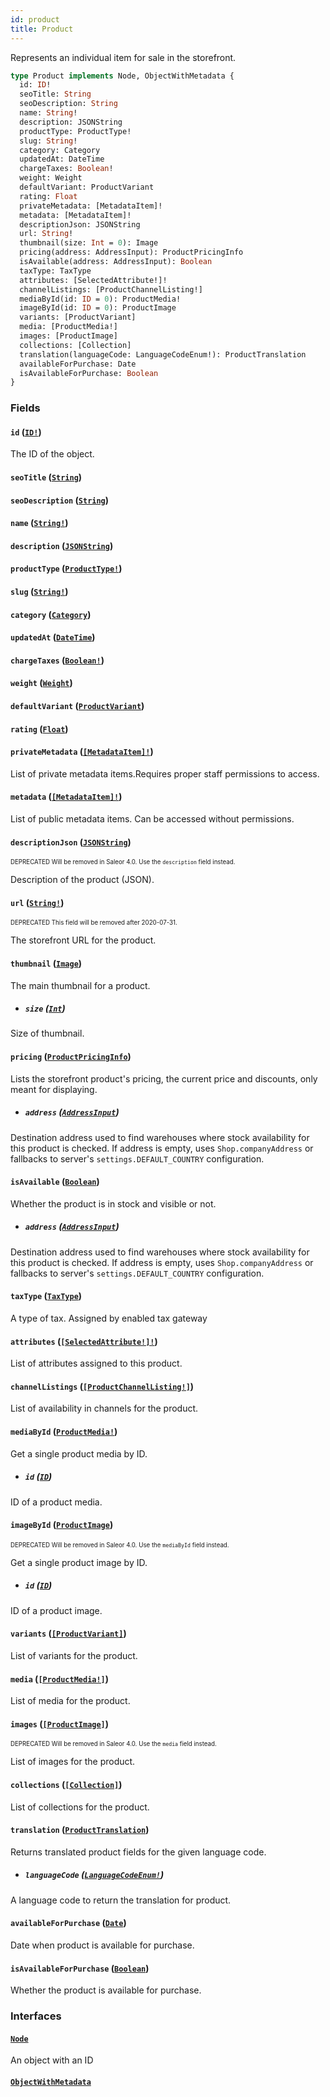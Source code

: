 ```yaml
---
id: product
title: Product
---
```


Represents an individual item for sale in the storefront.

```graphql
type Product implements Node, ObjectWithMetadata {
  id: ID!
  seoTitle: String
  seoDescription: String
  name: String!
  description: JSONString
  productType: ProductType!
  slug: String!
  category: Category
  updatedAt: DateTime
  chargeTaxes: Boolean!
  weight: Weight
  defaultVariant: ProductVariant
  rating: Float
  privateMetadata: [MetadataItem]!
  metadata: [MetadataItem]!
  descriptionJson: JSONString
  url: String!
  thumbnail(size: Int = 0): Image
  pricing(address: AddressInput): ProductPricingInfo
  isAvailable(address: AddressInput): Boolean
  taxType: TaxType
  attributes: [SelectedAttribute!]!
  channelListings: [ProductChannelListing!]
  mediaById(id: ID = 0): ProductMedia!
  imageById(id: ID = 0): ProductImage
  variants: [ProductVariant]
  media: [ProductMedia!]
  images: [ProductImage]
  collections: [Collection]
  translation(languageCode: LanguageCodeEnum!): ProductTranslation
  availableForPurchase: Date
  isAvailableForPurchase: Boolean
}
```

### Fields

#### `id` ([`ID!`](/developer/api-reference/scalars/id.mdx))

The ID of the object.

#### `seoTitle` ([`String`](/developer/api-reference/scalars/string.mdx))

#### `seoDescription` ([`String`](/developer/api-reference/scalars/string.mdx))

#### `name` ([`String!`](/developer/api-reference/scalars/string.mdx))

#### `description` ([`JSONString`](/developer/api-reference/scalars/json-string.mdx))

#### `productType` ([`ProductType!`](/developer/api-reference/objects/product-type.mdx))

#### `slug` ([`String!`](/developer/api-reference/scalars/string.mdx))

#### `category` ([`Category`](/developer/api-reference/objects/category.mdx))

#### `updatedAt` ([`DateTime`](/developer/api-reference/scalars/date-time.mdx))

#### `chargeTaxes` ([`Boolean!`](/developer/api-reference/scalars/boolean.mdx))

#### `weight` ([`Weight`](/developer/api-reference/objects/weight.mdx))

#### `defaultVariant` ([`ProductVariant`](/developer/api-reference/objects/product-variant.mdx))

#### `rating` ([`Float`](/developer/api-reference/scalars/float.mdx))

#### `privateMetadata` ([`[MetadataItem]!`](/developer/api-reference/objects/metadata-item.mdx))

List of private metadata items.Requires proper staff permissions to access.

#### `metadata` ([`[MetadataItem]!`](/developer/api-reference/objects/metadata-item.mdx))

List of public metadata items. Can be accessed without permissions.

#### `descriptionJson` ([`JSONString`](/developer/api-reference/scalars/json-string.mdx))

<sub><sup><span className="deprecatedTag">DEPRECATED</span> Will be removed in Saleor 4.0. Use the `description` field instead.</sup></sub>

Description of the product (JSON).

#### `url` ([`String!`](/developer/api-reference/scalars/string.mdx))

<sub><sup><span className="deprecatedTag">DEPRECATED</span> This field will be removed after 2020-07-31.</sup></sub>

The storefront URL for the product.

#### `thumbnail` ([`Image`](/developer/api-reference/objects/image.mdx))

The main thumbnail for a product.

- ##### `size` ([`Int`](/developer/api-reference/scalars/int.mdx))

Size of thumbnail.

#### `pricing` ([`ProductPricingInfo`](/developer/api-reference/objects/product-pricing-info.mdx))

Lists the storefront product's pricing, the current price and discounts, only meant for displaying.

- ##### `address` ([`AddressInput`](/developer/api-reference/inputs/address-input.mdx))

Destination address used to find warehouses where stock availability for this product is checked. If address is empty, uses `Shop.companyAddress` or fallbacks to server's `settings.DEFAULT_COUNTRY` configuration.

#### `isAvailable` ([`Boolean`](/developer/api-reference/scalars/boolean.mdx))

Whether the product is in stock and visible or not.

- ##### `address` ([`AddressInput`](/developer/api-reference/inputs/address-input.mdx))

Destination address used to find warehouses where stock availability for this product is checked. If address is empty, uses `Shop.companyAddress` or fallbacks to server's `settings.DEFAULT_COUNTRY` configuration.

#### `taxType` ([`TaxType`](/developer/api-reference/objects/tax-type.mdx))

A type of tax. Assigned by enabled tax gateway

#### `attributes` ([`[SelectedAttribute!]!`](/developer/api-reference/objects/selected-attribute.mdx))

List of attributes assigned to this product.

#### `channelListings` ([`[ProductChannelListing!]`](/developer/api-reference/objects/product-channel-listing.mdx))

List of availability in channels for the product.

#### `mediaById` ([`ProductMedia!`](/developer/api-reference/objects/product-media.mdx))

Get a single product media by ID.

- ##### `id` ([`ID`](/developer/api-reference/scalars/id.mdx))

ID of a product media.

#### `imageById` ([`ProductImage`](/developer/api-reference/objects/product-image.mdx))

<sub><sup><span className="deprecatedTag">DEPRECATED</span> Will be removed in Saleor 4.0. Use the `mediaById` field instead.</sup></sub>

Get a single product image by ID.

- ##### `id` ([`ID`](/developer/api-reference/scalars/id.mdx))

ID of a product image.

#### `variants` ([`[ProductVariant]`](/developer/api-reference/objects/product-variant.mdx))

List of variants for the product.

#### `media` ([`[ProductMedia!]`](/developer/api-reference/objects/product-media.mdx))

List of media for the product.

#### `images` ([`[ProductImage]`](/developer/api-reference/objects/product-image.mdx))

<sub><sup><span className="deprecatedTag">DEPRECATED</span> Will be removed in Saleor 4.0. Use the `media` field instead.</sup></sub>

List of images for the product.

#### `collections` ([`[Collection]`](/developer/api-reference/objects/collection.mdx))

List of collections for the product.

#### `translation` ([`ProductTranslation`](/developer/api-reference/objects/product-translation.mdx))

Returns translated product fields for the given language code.

- ##### `languageCode` ([`LanguageCodeEnum!`](/developer/api-reference/enums/language-code-enum.mdx))

A language code to return the translation for product.

#### `availableForPurchase` ([`Date`](/developer/api-reference/scalars/date.mdx))

Date when product is available for purchase.

#### `isAvailableForPurchase` ([`Boolean`](/developer/api-reference/scalars/boolean.mdx))

Whether the product is available for purchase.

### Interfaces

#### [`Node`](/developer/api-reference/interfaces/node.mdx)

An object with an ID

#### [`ObjectWithMetadata`](/developer/api-reference/interfaces/object-with-metadata.mdx)
